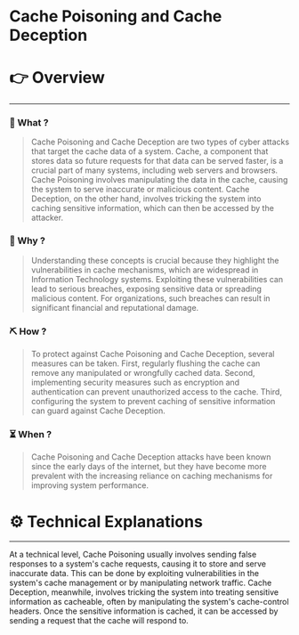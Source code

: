 # Cache Poisoning and Cache Deception


# 👉 Overview

---

### 👀 What ?

> Cache Poisoning and Cache Deception are two types of cyber attacks that target the cache data of a system. Cache, a component that stores data so future requests for that data can be served faster, is a crucial part of many systems, including web servers and browsers. Cache Poisoning involves manipulating the data in the cache, causing the system to serve inaccurate or malicious content. Cache Deception, on the other hand, involves tricking the system into caching sensitive information, which can then be accessed by the attacker.
> 

### 🧐 Why ?

> Understanding these concepts is crucial because they highlight the vulnerabilities in cache mechanisms, which are widespread in Information Technology systems. Exploiting these vulnerabilities can lead to serious breaches, exposing sensitive data or spreading malicious content. For organizations, such breaches can result in significant financial and reputational damage.
> 

### ⛏️ How ?

> To protect against Cache Poisoning and Cache Deception, several measures can be taken. First, regularly flushing the cache can remove any manipulated or wrongfully cached data. Second, implementing security measures such as encryption and authentication can prevent unauthorized access to the cache. Third, configuring the system to prevent caching of sensitive information can guard against Cache Deception.
> 

### ⏳ When ?

> Cache Poisoning and Cache Deception attacks have been known since the early days of the internet, but they have become more prevalent with the increasing reliance on caching mechanisms for improving system performance.
> 

# ⚙️ Technical Explanations

---

At a technical level, Cache Poisoning usually involves sending false responses to a system's cache requests, causing it to store and serve inaccurate data. This can be done by exploiting vulnerabilities in the system's cache management or by manipulating network traffic. Cache Deception, meanwhile, involves tricking the system into treating sensitive information as cacheable, often by manipulating the system's cache-control headers. Once the sensitive information is cached, it can be accessed by sending a request that the cache will respond to.
